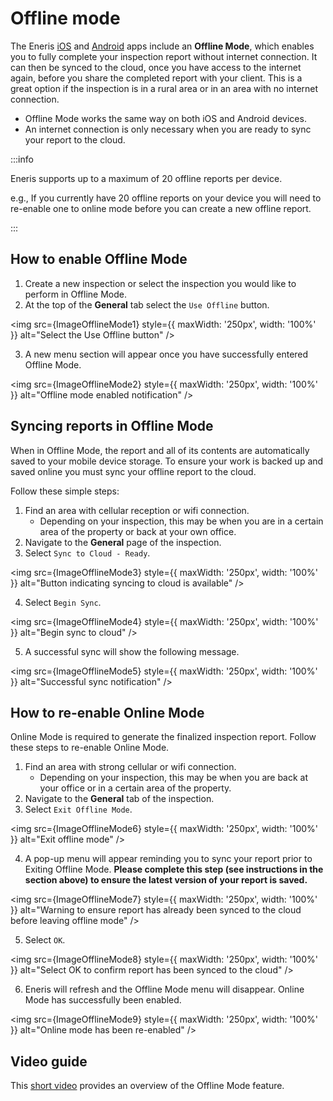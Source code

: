
# Offline mode

The Eneris [iOS](https://apps.apple.com/us/app/eneris/id1448765778) and [Android](https://play.google.com/store/apps/details?id=ca.eneris.ener.is&hl=en_CA) apps include an **Offline Mode**, which enables you to fully complete your inspection report without internet connection. It can then be synced to the cloud, once you have access to the internet again, before you share the completed report with your client. This is a great option if the inspection is in a rural area or in an area with no internet connection.

- Offline Mode works the same way on both iOS and Android devices.
- An internet connection is only necessary when you are ready to sync your report to the cloud.

:::info

Eneris supports up to a maximum of 20 offline reports per device.

e.g., If you currently have 20 offline reports on your device you will need to re-enable one to online mode before you can create a new offline report.

:::

## How to enable Offline Mode

1. Create a new inspection or select the inspection you would like to perform in Offline Mode.
2. At the top of the **General** tab select the `Use Offline` button.

<img src={ImageOfflineMode1} style={{ maxWidth: '250px', width: '100%' }} alt="Select the Use Offline button" />

3. A new menu section will appear once you have successfully entered Offline Mode.

<img src={ImageOfflineMode2} style={{ maxWidth: '250px', width: '100%' }} alt="Offline mode enabled notification" />

## Syncing reports in Offline Mode

When in Offline Mode, the report and all of its contents are automatically saved to your mobile device storage. To ensure your work is backed up and saved online you must sync your offline report to the cloud.

Follow these simple steps:

1. Find an area with cellular reception or wifi connection.
    - Depending on your inspection, this may be when you are in a certain area of the property or back at your own office.
2. Navigate to the **General** page of the inspection.
3. Select `Sync to Cloud - Ready`.

<img src={ImageOfflineMode3} style={{ maxWidth: '250px', width: '100%' }} alt="Button indicating syncing to cloud is available" />

4. Select `Begin Sync`.

<img src={ImageOfflineMode4} style={{ maxWidth: '250px', width: '100%' }} alt="Begin sync to cloud" />

5. A successful sync will show the following message.

<img src={ImageOfflineMode5} style={{ maxWidth: '250px', width: '100%' }} alt="Successful sync notification" />

## How to re-enable Online Mode

Online Mode is required to generate the finalized inspection report. Follow these steps to re-enable Online Mode.

1. Find an area with strong cellular or wifi connection.
    - Depending on your inspection, this may be when you are back at your office or in a certain area of the property.
2. Navigate to the **General** tab of the inspection.
3. Select `Exit Offline Mode`.

<img src={ImageOfflineMode6} style={{ maxWidth: '250px', width: '100%' }} alt="Exit offline mode" />

4. A pop-up menu will appear reminding you to sync your report prior to Exiting Offline Mode. **Please complete this step (see instructions in the section above) to ensure the latest version of your report is saved.**

<img src={ImageOfflineMode7} style={{ maxWidth: '250px', width: '100%' }} alt="Warning to ensure report has already been synced to the cloud before leaving offline mode" />

5. Select `OK`.

<img src={ImageOfflineMode8} style={{ maxWidth: '250px', width: '100%' }} alt="Select OK to confirm report has been synced to the cloud" />

6. Eneris will refresh and the Offline Mode menu will disappear. Online Mode has successfully been enabled.

<img src={ImageOfflineMode9} style={{ maxWidth: '250px', width: '100%' }} alt="Online mode has been re-enabled" />

## Video guide

This [short video](https://www.youtube.com/embed/GjzDBKn8BGA) provides an overview of the Offline Mode feature.